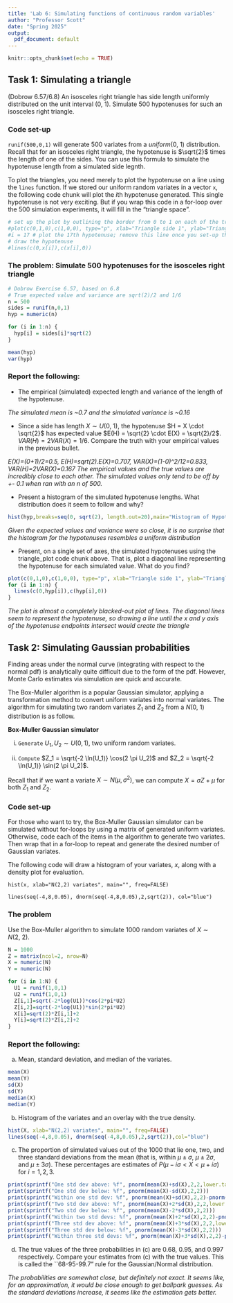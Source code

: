 ```yaml
---
title: 'Lab 6: Simulating functions of continuous random variables'
author: "Professor Scott"
date: "Spring 2025"
output:
  pdf_document: default
---
```


```r
knitr::opts_chunk$set(echo = TRUE)
```


## Task 1: Simulating a triangle

(Dobrow 6.57/6.8) An isosceles right triangle has side length uniformly distributed on the unit interval $(0,\ 1)$.  Simulate 500 hypotenuses for such an isosceles right triangle.

### Code set-up

`runif(500,0,1)` will generate 500 variates from a $uniform(0,\ 1)$ distribution.  Recall that for an isosceles right triangle, the hypotenuse is $\sqrt{2}$ times the length of one of the sides.  You can use this formula to simulate the hypotenuse length from a simulated side legnth.

To plot the triangles, you need merely to plot the hypotenuse on a line using the `lines` function.  If we stored our uniform random variates in a vector `x`, the following code chunk will plot the $i$th hypotenuse generated.  This single hypotenuse is not very exciting.  But if you wrap this code in a for-loop over the 500 simulation experiments, it will fill in the "triangle space".  



```r
# set up the plot by outlining the border from 0 to 1 on each of the triangle side 1 and side 2
#plot(c(0,1,0),c(1,0,0), type="p", xlab="Triangle side 1", ylab="Triangle side 2")
#i = 17 # plot the 17th hypotenuse; remove this line once you set-up the for-loop over i
# draw the hypotenuse
#lines(c(0,x[i]),c(x[i],0))
```

### The problem: Simulate 500 hypotenuses for the isosceles right triangle

```r
# Dobrow Exercise 6.57, based on 6.8
# True expected value and variance are sqrt(2)/2 and 1/6
n = 500
sides = runif(n,0,1)
hyp = numeric(n)

for (i in 1:n) {
  hyp[i] = sides[i]*sqrt(2)
}

mean(hyp)
var(hyp)
```

### Report the following:

* The empirical (simulated) expected length and variance of the length of the hypotenuse.

*The simulated mean is ~0.7 and the simulated variance is ~0.16*


* Since a side has length $X \sim U(0,\ 1)$, the hypotenuse $H = X \cdot \sqrt{2}$ has expected value $E(H) = \sqrt{2} \cdot E(X) = \sqrt{2}/2$.  $VAR(H) = 2 VAR(X) = 1/6$.  Compare the truth with your empirical values in the previous bullet.

*E(X)=(0+1)/2=0.5, E(H)=sqrt(2).E(X)=0.707, VAR(X)=(1-0)^2/12=0.833, VAR(H)=2VAR(X)=0.167*
*The empirical values and the true values are incredibly close to each other. The simulated values only tend to be off by +- 0.1 when ran with an n of 500.*


* Present a histogram of the simulated hypotenuse lengths.  What distribution does it seem to follow and why?

```r
hist(hyp,breaks=seq(0, sqrt(2), length.out=20),main="Histogram of Hypotenuses", xlab="Hypotenuse Length", ylab="Frequency")
```
*Given the expected values and variance were so close, it is no surprise that the histogram for the hypotenuses resembles a uniform distribution*


* Present, on a single set of axes, the simulated hypotenuses using the triangle_plot code chunk above.  That is, plot a diagonal line representing the hypotenuse for each simulated value.  What do you find?

```r
plot(c(0,1,0),c(1,0,0), type="p", xlab="Triangle side 1", ylab="Triangle side 2")
for (i in 1:n) {
  lines(c(0,hyp[i]),c(hyp[i],0))
}
```
*The plot is almost a completely blacked-out plot of lines. The diagonal lines seem to represent the hypotenuse, so drawing a line until the x and y axis of the hypotenuse endpoints intersect would create the triangle*


\vfill

## Task 2: Simulating Gaussian probabilities

Finding areas under the normal curve (integrating with respect to the normal pdf) is analytically quite difficult due to the form of the pdf.  However, Monte Carlo estimates via simulation are quick and accurate.

The Box-Muller algorithm is a popular Gaussian simulator, applying a transformation method to convert uniform variates into normal variates.  The algorithm for simulating two random variates $Z_1$ and $Z_2$ from a $N(0,\ 1)$ distribution is as follow.

**Box-Muller Gaussian simulator**

i. `Generate` $U_1, U_2 \sim U(0,1)$, two uniform random variates.

ii. `Compute` $Z_1 = \sqrt{-2 \ln(U_1)} \cos(2 \pi U_2)$ and $Z_2 = \sqrt{-2 \ln(U_1)} \sin(2 \pi U_2)$.

Recall that if we want a variate $X \sim N(\mu, \sigma^2)$, we can compute $X = \sigma Z + \mu$ for both $Z_1$ and $Z_2$.

### Code set-up

For those who want to try, the Box-Muller Gaussian simulator can be simulated without for-loops by using a matrix of generated uniform variates.  Otherwise, code each of the items in the algorithm to generate two variates.  Then wrap that in a for-loop to repeat and generate the desired number of Gaussian variates.

The following code will draw a histogram of your variates, $x$, along with a density plot for evaluation.

`hist(x, xlab="N(2,2) variates", main="", freq=FALSE)`

`lines(seq(-4,8,0.05), dnorm(seq(-4,8,0.05),2,sqrt(2)), col="blue")`

### The problem

Use the Box-Muller algorithm to simulate 1000 random variates of $X \sim N(2,\ 2)$.  
```r
N = 1000
Z = matrix(ncol=2, nrow=N)
X = numeric(N)
Y = numeric(N)

for (i in 1:N) {
  U1 = runif(1,0,1)
  U2 = runif(1,0,1)
  Z[i,1]=sqrt(-2*log(U1))*cos(2*pi*U2)
  Z[i,2]=sqrt(-2*log(U1))*sin(2*pi*U2)
  X[i]=sqrt(2)*Z[i,1]+2
  Y[i]=sqrt(2)*Z[i,2]+2
}
```

### Report the following:

a) Mean, standard deviation, and median of the variates. 

```r
mean(X)
mean(Y)
sd(X)
sd(Y)
median(X)
median(Y)
```


b) Histogram of the variates and an overlay with the true density.

```r
hist(X, xlab="N(2,2) variates", main="", freq=FALSE)
lines(seq(-4,8,0.05), dnorm(seq(-4,8,0.05),2,sqrt(2)),col="blue")
```

c) The proportion of simulated values out of the 1000 that lie one, two, and three standard deviations from the mean (that is, within $\mu \pm \sigma$, $\mu \pm 2 \sigma$, and $\mu \pm 3 \sigma$).  These percentages are estimates of $P(\mu - i \sigma < X < \mu + i \sigma)$ for $i = 1, 2, 3$.

```r
print(sprintf("One std dev above: %f", pnorm(mean(X)+sd(X),2,2,lower.tail=FALSE)))
print(sprintf("One std dev below: %f", pnorm(mean(X)-sd(X),2,2)))
print(sprintf("Within one std dev: %f", pnorm(mean(X)+sd(X),2,2)-pnorm(mean(X)-sd(X),2,2)))
print(sprintf("Two std dev above: %f", pnorm(mean(X)+2*sd(X),2,2,lower.tail=FALSE)))
print(sprintf("Two std dev below: %f", pnorm(mean(X)-2*sd(X),2,2)))
print(sprintf("Within two std devs: %f", pnorm(mean(X)+2*sd(X),2,2)-pnorm(mean(X)-2*sd(X),2,2)))
print(sprintf("Three std dev above: %f", pnorm(mean(X)+3*sd(X),2,2,lower.tail=FALSE)))
print(sprintf("Three std dev below: %f", pnorm(mean(X)-3*sd(X),2,2)))
print(sprintf("Within three std devs: %f", pnorm(mean(X)+3*sd(X),2,2)-pnorm(mean(X)-3*sd(X),2,2)))
```


d) The true values of the three probabilities in (c) are 0.68, 0.95, and 0.997 respectively.  Compare your estimates from (c) with the true values.  This is called the ``68-95-99.7" rule for the Gaussian/Normal distribution.

*The probabilities are somewhat close, but definitely not exact. It seems like, for an approximation, it would be close enough to get ballpark guesses. As the standard deviations increase, it seems like the estimation gets better.*

